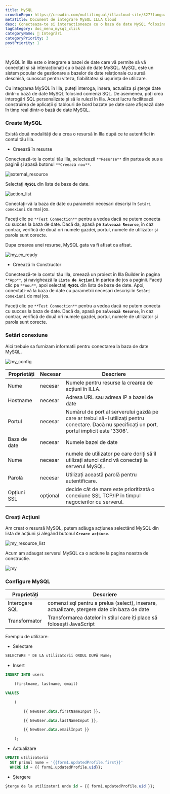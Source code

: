```yaml
---
title: MySQL
crowdinRepo: https://crowdin.com/multilingual/illacloud-site/327?languages=ro&filter=basic&value=0
metaTitle: Document de integrare MySQL ILLA Cloud
desc: Conecteaza-te si interactioneaza cu o baza de date MySQL folosind ILLA Cloud. Creează aplicații care pot interoga, manipula și vizualiza datele. Automatizați și optimizați fluxurile de lucru de date.
tagCategory: doc_menu_mysql_click
categoryName: 🔨 Integrări
categoryPriority: 3
postPriority: 1
---
```


## <h2 hidden>Ce este MySQL?</h2>

MySQL în Illa este o integrare a bazei de date care vă permite să vă conectați și să interacționați cu o bază de date MySQL. MySQL este un sistem popular de gestionare a bazelor de date relaționale cu sursă deschisă, cunoscut pentru viteza, fiabilitatea și ușurința de utilizare.

Cu integrarea MySQL în Illa, puteți interoga, insera, actualiza și șterge date dintr-o bază de date MySQL folosind comenzi SQL. De asemenea, poți crea interogări SQL personalizate și să le rulezi în Illa. Acest lucru facilitează construirea de aplicații și tablouri de bord bazate pe date care afișează date în timp real dintr-o bază de date MySQL.

### Create MySQL

Există două modalități de a crea o resursă în Illa după ce te autentifici în contul tău Illa.

-   Creează în resurse

Conectează-te la contul tău Illa, selectează `**Resurse**` din partea de sus a paginii și apasă butonul `**Creează nou**`.

![external_resource](https://cdn.illacloud.com/official-website/img/docs/external_resource.png)

Selectaţi **`MySQL`** din lista de baze de date.

![action_list](https://cdn.illacloud.com/official-website/img/docs/action_list.png)

Conectați-vă la baza de date cu parametrii necesari descriși în `Setări conexiuni` de mai jos.

Faceți clic pe `**Test Connection**` pentru a vedea dacă ne putem conecta cu succes la baza de date. Dacă da, apasă pe **`Salvează Resurse`**, în caz contrar, verifică de două ori numele gazdei, portul, numele de utilizator și parola sunt corecte.

Dupa crearea unei resurse, MySQL gata va fi afisat ca afisat.

![my_ex_ready](https://cdn.illacloud.com/official-website/img/docs/my_ex_ready.png)

-   Creează în Constructor

Conectează-te la contul tău Illa, creează un proiect în Illa Builder în pagina `**App**`, şi navighează la **`Lista de Acţiuni`** în partea de jos a paginii. Faceţi clic pe `**nou**`, apoi selectaţi **`MySQL`** din lista de baze de date. Apoi, conectați-vă la baza de date cu parametrii necesari descriși în `Setări conexiuni` de mai jos.

Faceți clic pe `**Test Connection**` pentru a vedea dacă ne putem conecta cu succes la baza de date. Dacă da, apasă pe **`Salvează Resurse`**, în caz contrar, verifică de două ori numele gazdei, portul, numele de utilizator și parola sunt corecte.

### Setări conexiune

Aici trebuie sa furnizam informatii pentru conectarea la baza de date MySQL.

![my_config](https://cdn.illacloud.com/official-website/img/docs/my_config.png)

| Proprietăți     | Necesar  | Descriere                                                                                                                                        |
| --------------- | -------- | ------------------------------------------------------------------------------------------------------------------------------------------------ |
| Nume            | necesar  | Numele pentru resurse la crearea de acțiuni în ILLA.                                                                                             |
| Hostname        | necesar  | Adresa URL sau adresa IP a bazei de date                                                                                                         |
| Portul          | necesar  | Numărul de port al serverului gazdă pe care ar trebui să-l utilizați pentru conectare. Dacă nu specificați un port, portul implicit este '3306'. |
| Baza de date    | necesar  | Numele bazei de date                                                                                                                             |
| Nume            | necesar  | numele de utilizator pe care doriți să îl utilizați atunci când vă conectați la serverul MySQL.                                                  |
| Parolă          | necesar  | Utilizați această parolă pentru autentificare.                                                                                                   |
| Opțiuni SSL     | opţional | decide cât de mare este prioritizată o conexiune SSL TCP/IP în timpul negocierilor cu serverul.                                                  |

### Creați Acțiuni

Am creat o resursă MySQL, putem adăuga acțiunea selectând MySQL din lista de acțiuni și alegând butonul **`Creare acțiune`**.

![my_resource_list](https://cdn.illacloud.com/official-website/img/docs/my_resource_list.png)

Acum am adaugat serverul MySQL ca o actiune la pagina noastra de constructie.

![my](https://cdn.illacloud.com/official-website/img/docs/my.png)

### Configure MySQL

| Proprietăți      | Descriere                                                                                   |
| ---------------- | ------------------------------------------------------------------------------------------- |
| Interogare SQL   | comenzi sql pentru a prelua (select), inserare, actualizare, ștergere date din baza de date |
| Transformator    | Transformarea datelor în stilul care îți place să folosești JavaScript                      |

Exemplu de utilizare:

-   Selectare

```sql
SELECTARE * DE LA utilizatorii ORDUL DUPĂ Nume;
```

-   Insert

```sql
INSERT INTO users

	(firstname, lastname, email)

VALUES

	(

		{{ NewUser.data.firstNameInput }},

		{{ NewUser.data.lastNameInput }},

		{{ NewUser.data.emailInput }}

	);
```

-   Actualizare

```sql
UPDATE utilizatorii
  SET primul nume = '{{form1.updatedProfile.first}}'
  WHERE id = {{ form1.updatedProfile.uid}};
```

-   Ștergere

```sql
Şterge de la utilizatori unde id = {{ form1.updatedProfile.uid }};
```
